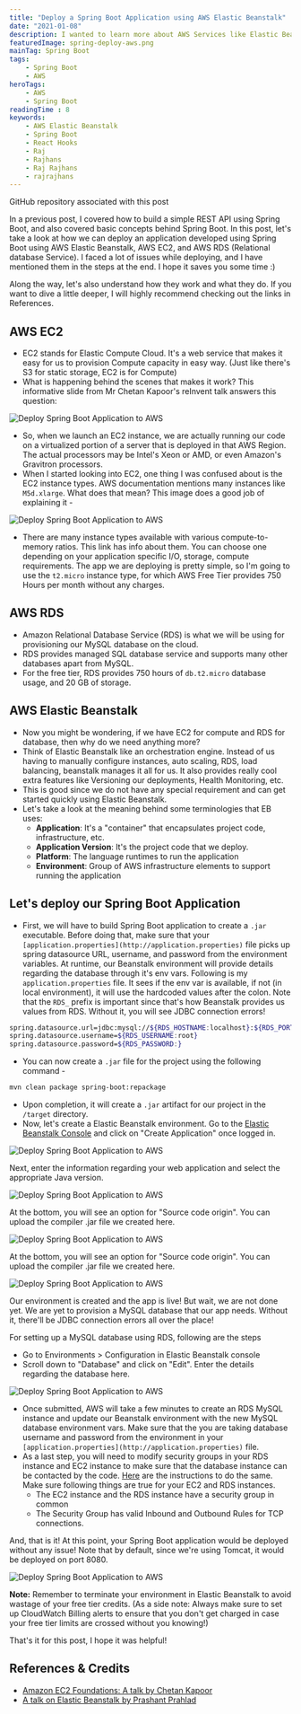 ```yaml
---
title: "Deploy a Spring Boot Application using AWS Elastic Beanstalk"
date: "2021-01-08"
description: I wanted to learn more about AWS Services like Elastic Beanstalk, RDS, and EC2. So, I tried them out and deployed a simple REST API developed using Spring Boot that uses MySQL as a database. This post covers what these AWS services can do for you, and how you can start using them right away.
featuredImage: spring-deploy-aws.png
mainTag: Spring Boot
tags:
    - Spring Boot
    - AWS
heroTags:
    - AWS
    - Spring Boot
readingTime : 8
keywords:
    - AWS Elastic Beanstalk
    - Spring Boot
    - React Hooks
    - Raj
    - Rajhans
    - Raj Rajhans
    - rajrajhans
---
```


<Alert><ExtLink link="https://github.com/rajrajhans/spring-boot-todo">GitHub repository associated with this post</ExtLink></Alert>

In a previous post, I covered how to build a simple REST API using Spring Boot, and also covered basic concepts behind Spring Boot. In this post, let's take a look at how we can deploy an application developed using Spring Boot using AWS Elastic Beanstalk, AWS EC2, and AWS RDS (Relational database Service). I faced a lot of issues while deploying, and I have mentioned them in the steps at the end. I hope it saves you some time :)

Along the way, let's also understand how they work and what they do. If you want to dive a little deeper, I will highly recommend checking out the links in References.

## AWS EC2

- EC2 stands for Elastic Compute Cloud. It's a web service that makes it easy for us to provision Compute capacity in easy way. (Just like there's S3 for static storage, EC2 is for Compute)
- What is happening behind the scenes that makes it work? This informative slide from Mr Chetan Kapoor's reInvent talk answers this question:

![Deploy Spring Boot Application to AWS](deploy_spring_boot_aws_1.png)

- So, when we launch an EC2 instance, we are actually running our code on a virtualized portion of a server that is deployed in that AWS Region. The actual processors may be Intel's Xeon or AMD, or even Amazon's Gravitron processors.
- When I started looking into EC2, one thing I was confused about is the EC2 instance types. AWS documentation mentions many instances like `M5d.xlarge`. What does that mean? This image does a good job of explaining it -

![Deploy Spring Boot Application to AWS](deploy_spring_boot_aws_2.png)

- There are many instance types available with various compute-to-memory ratios. This link has info about them. You can choose one depending on your application specific I/O, storage, compute requirements. The app we are deploying is pretty simple, so I'm going to use the `t2.micro` instance type, for which AWS Free Tier provides 750 Hours per month without any charges.

## AWS RDS

- Amazon Relational Database Service (RDS) is what we will be using for provisioning our MySQL database on the cloud.
- RDS provides managed SQL database service and supports many other databases apart from MySQL.
- For the free tier, RDS provides 750 hours of `db.t2.micro` database usage, and 20 GB of storage.

## AWS Elastic Beanstalk

- Now you might be wondering, if we have EC2 for compute and RDS for database, then why do we need anything more?
- Think of Elastic Beanstalk like an orchestration engine. Instead of us having to manually configure instances, auto scaling, RDS, load balancing, beanstalk manages it all for us. It also provides really cool extra features like Versioning our deployments, Health Monitoring, etc.
- This is good since we do not have any special requirement and can get started quickly using Elastic Beanstalk.
- Let's take a look at the meaning behind some terminologies that EB uses:
    - **Application**: It's a "container" that encapsulates project code, infrastructure, etc.
    - **Application Version**: It's the project code that we deploy.
    - **Platform**: The language runtimes to run the application
    - **Environment**: Group of AWS infrastructure elements to support running the application

## Let's deploy our Spring Boot Application

- First, we will have to build Spring Boot application to create a `.jar` executable. Before doing that, make sure that your `[application.properties](http://application.properties)` file picks up spring datasource URL, username, and password from the environment variables. At runtime, our Beanstalk environment will provide details regarding the database through it's env vars. Following is my `application.properties` file. It sees if the env var is available, if not (in local environment), it will use the hardcoded values after the colon.
Note that the `RDS_` prefix is important since that's how Beanstalk provides us values from RDS. Without it, you will see JDBC connection errors!

```bash
spring.datasource.url=jdbc:mysql://${RDS_HOSTNAME:localhost}:${RDS_PORT:3306}/${RDS_DB_NAME:springtodo}
spring.datasource.username=${RDS_USERNAME:root}
spring.datasource.password=${RDS_PASSWORD:}
```

- You can now create a `.jar` file for the project using the following command -

```bash
mvn clean package spring-boot:repackage
```

- Upon completion, it will create a `.jar` artifact for our project in the `/target` directory.
- Now, let's create a Elastic Beanstalk environment. Go to the [Elastic Beanstalk Console](https://aws.amazon.com/elasticbeanstalk/) and click on "Create Application" once logged in.

![Deploy Spring Boot Application to AWS](deploy_spring_boot_aws_3.png)

Next, enter the information regarding your web application and select the appropriate Java version.

![Deploy Spring Boot Application to AWS](deploy_spring_boot_aws_4.png)

At the bottom, you will see an option for "Source code origin". You can upload the compiler .jar file we created here.

![Deploy Spring Boot Application to AWS](deploy_spring_boot_aws_5.png)

At the bottom, you will see an option for "Source code origin". You can upload the compiler .jar file we created here.

![Deploy Spring Boot Application to AWS](deploy_spring_boot_aws_6.png)

Our environment is created and the app is live! But wait, we are not done yet. We are yet to provision a MySQL database that our app needs. Without it, there'll be JDBC connection errors all over the place!

For setting up a MySQL database using RDS, following are the steps

- Go to Environments > Configuration in Elastic Beanstalk console
- Scroll down to "Database" and click on "Edit". Enter the details regarding the database here.

![Deploy Spring Boot Application to AWS](deploy_spring_boot_aws_7.png)

- Once submitted, AWS will take a few minutes to create an RDS MySQL instance and update our Beanstalk environment with the new MySQL database environment vars. Make sure that the you are taking database username and password from the environment in your `[application.properties](http://application.properties)` file.
- As a last step, you will need to modify security groups in your RDS instance and EC2 instance to make sure that the database instance can be contacted by the code. [Here](https://stackoverflow.com/questions/46311096/unable-to-establish-connection-to-jdbcmysql-communication-link-failure) are the instructions to do the same. Make sure following things are true for your EC2 and RDS instances.
    - The EC2 instance and the RDS instance have a security group in common
    - The Security Group has valid Inbound and Outbound Rules for TCP connections.

And, that is it! At this point, your Spring Boot application would be deployed without any issue! Note that by default, since we're using Tomcat, it would be deployed on port 8080.

![Deploy Spring Boot Application to AWS](deploy_spring_boot_aws_7.png)

**Note:** Remember to terminate your environment in Elastic Beanstalk to avoid wastage of your free tier credits. (As a side note: Always make sure to set up CloudWatch Billing alerts to ensure that you don't get charged in case your free tier limits are crossed without you knowing!)

That's it for this post, I hope it was helpful!

## References & Credits

- [Amazon EC2 Foundations: A talk by Chetan Kapoor](https://www.youtube.com/watch?v=kMMybKqC2Y0)
- [A talk on Elastic Beanstalk by Prashant Prahlad](https://www.youtube.com/watch?v=o4clRJuH9xU&t=872s)
